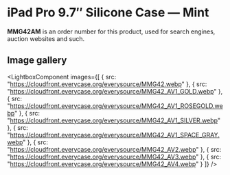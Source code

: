 
# iPad Pro 9.7″ Silicone Case — Mint

<Callout type='info' emoji='👉🏻'>**MMG42AM** is an order number for this product, used for search engines, auction websites and such.</Callout>

## Image gallery

<LightboxComponent
    images={[
      {
        src: "https://cloudfront.everycase.org/everysource/MMG42.webp"
      },
      {
        src: "https://cloudfront.everycase.org/everysource/MMG42_AV1_GOLD.webp"
      },
      {
        src: "https://cloudfront.everycase.org/everysource/MMG42_AV1_ROSEGOLD.webp"
      },
      {
        src: "https://cloudfront.everycase.org/everysource/MMG42_AV1_SILVER.webp"
      },
      {
        src: "https://cloudfront.everycase.org/everysource/MMG42_AV1_SPACE_GRAY.webp"
      },
      {
        src: "https://cloudfront.everycase.org/everysource/MMG42_AV2.webp"
      },
      {
        src: "https://cloudfront.everycase.org/everysource/MMG42_AV3.webp"
      },
      {
        src: "https://cloudfront.everycase.org/everysource/MMG42_AV4.webp"
      }
    ]}
  />
